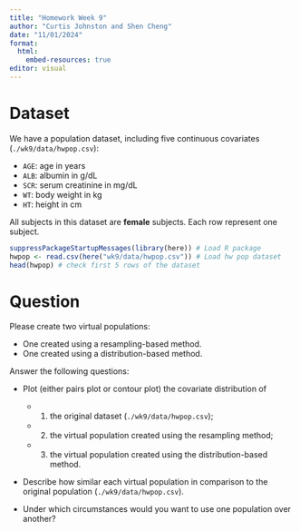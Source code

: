 ```yaml
---
title: "Homework Week 9"
author: "Curtis Johnston and Shen Cheng"
date: "11/01/2024"
format: 
  html: 
    embed-resources: true
editor: visual
---
```


# Dataset

We have a population dataset, including five continuous covariates (`./wk9/data/hwpop.csv`):

-   `AGE`: age in years
-   `ALB`: albumin in g/dL
-   `SCR`: serum creatinine in mg/dL
-   `WT`: body weight in kg
-   `HT`: height in cm

All subjects in this dataset are **female** subjects. Each row represent one subject.

```r
suppressPackageStartupMessages(library(here)) # Load R package
hwpop <- read.csv(here("wk9/data/hwpop.csv")) # Load hw pop dataset
head(hwpop) # check first 5 rows of the dataset
```

# Question

Please create two virtual populations:

-   One created using a resampling-based method.
-   One created using a distribution-based method.

Answer the following questions:

-   Plot (either pairs plot or contour plot) the covariate distribution of

    *   (1) the original dataset (`./wk9/data/hwpop.csv`);

    *   (2) the virtual population created using the resampling method;

    *   (3) the virtual population created using the distribution-based method.

-   Describe how similar each virtual population in comparison to the original population (`./wk9/data/hwpop.csv`).

-   Under which circumstances would you want to use one population over another?
